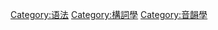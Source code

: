 {{catmore}}

[[Category:语法|Category:语法]]
[[Category:構詞學|Category:構詞學]]
[[Category:音韻學|Category:音韻學]]
